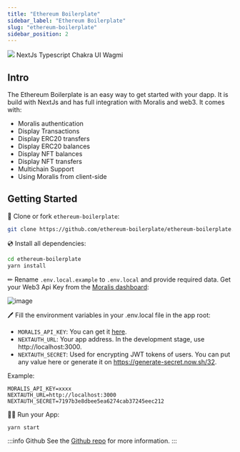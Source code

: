 ```yaml
---
title: "Ethereum Boilerplate"
sidebar_label: "Ethereum Boilerplate"
slug: "ethereum-boilerplate"
sidebar_position: 2
---
```



<Row>
  <Col span={8}>
    <img src="https://user-images.githubusercontent.com/78314301/186810447-fa66cd80-5bbb-4e41-b29f-862c8cc67d43.gif" />
  </Col>
  <Col span={4}>
    <BadgeList>
      <BadgeListItem color="secondary">NextJs</BadgeListItem>
      <BadgeListItem color="secondary">Typescript</BadgeListItem>
      <BadgeListItem color="secondary">Chakra UI</BadgeListItem>
      <BadgeListItem color="secondary">Wagmi</BadgeListItem>
    </BadgeList>
    <DisplayLink
      label="Live demo"
      href="https://eth-boilerplate.vercel.app/"
      emoji="🚀"
    />
    <GithubDisplayLink
      label="Source code"
      href="https://github.com/ethereum-boilerplate/ethereum-boilerplate"
    />
  </Col>
</Row>

## Intro

The Ethereum Boilerplate is an easy way to get started with your dapp. It is build with NextJs and has full integration with Moralis and web3. It comes with:

- Moralis authentication
- Display Transactions
- Display ERC20 transfers
- Display ERC20 balances
- Display NFT balances
- Display NFT transfers
- Multichain Support
- Using Moralis from client-side

## Getting Started

📄 Clone or fork `ethereum-boilerplate`:

```sh
git clone https://github.com/ethereum-boilerplate/ethereum-boilerplate.git
```

💿 Install all dependencies:

```sh
cd ethereum-boilerplate
yarn install
```

✏ Rename `.env.local.example` to `.env.local` and provide required data. Get your Web3 Api Key from the [Moralis dashboard](https://admin.moralis.io/):

![image](https://user-images.githubusercontent.com/78314301/186810270-7c365d43-ebb8-4546-a383-32983fbacef9.png)

🖊️ Fill the environment variables in your .env.local file in the app root:

- `MORALIS_API_KEY`: You can get it [here](https://admin.moralis.io/account/profile).
- `NEXTAUTH_URL`: Your app address. In the development stage, use http://localhost:3000.
- `NEXTAUTH_SECRET`: Used for encrypting JWT tokens of users. You can put any value here or generate it on https://generate-secret.now.sh/32.

Example:

```
MORALIS_API_KEY=xxxx
NEXTAUTH_URL=http://localhost:3000
NEXTAUTH_SECRET=7197b3e8dbee5ea6274cab37245eec212
```

🚴‍♂️ Run your App:

```sh
yarn start
```

:::info Github
See the [Github repo](https://github.com/ethereum-boilerplate/ethereum-boilerplate) for more information.
:::
